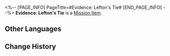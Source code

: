 <%-- [PAGE_INFO]
PageTitle=#Evidence: Lefton's Tie#
[END_PAGE_INFO] --%>
{{Item Infobox
|id          = 140347
|image       = Item Evidence- Lefton's Tie.png
|type        = Mission Item
|invCategory = Missions
|rarity      = 3
|effect      = 
|description = A couture tie. The label says "For Master Lefton's Use Only."
}}
'''Evidence: Lefton's Tie''' is a [[Mission Item]].

==Other Languages==
{{Other Languages
|en   = Evidence: Lefton's Tie
|zhs  = 证物：佐罗的领带
|zht  = 證物：佐羅的領帶
|ja   = 証拠品：ゾロのネクタイ
|ko   = 증거물: 좌나의 넥타이
|es   = Prueba: corbata de Zurdo
|fr   = Preuve : Cravate de Hugauche
|ru   = Улика: галстук Лева
|th   = หลักฐาน: เน็กไทของ Lefton
|vi   = Vật Chứng: Cà Vạt Của Tơi Tả
|de   = Beweisstück: Leftons Krawatte
|id   = Barang Bukti: Dasi Lefton
|pt   = Evidência: Gravata de Izquierdo
}}

==Change History==
{{Change History|2.0}}